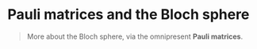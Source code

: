 # Pauli matrices and the Bloch sphere

> More about the Bloch sphere, via the omnipresent **Pauli matrices**.
